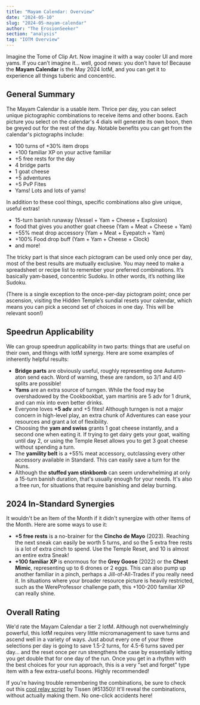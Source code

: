 ```yaml
---
title: "Mayam Calendar: Overview"
date: "2024-05-10"
slug: "2024-05-mayam-calendar"
author: "The ErosionSeeker"
section: "analysis"
tag: "IOTM Overview"
---
```

Imagine the Tome of Clip Art. Now imagine it with a way cooler UI and more yams. If you can’t imagine it... well, good news: you don’t have to! Because the **Mayam Calendar** is the May 2024 IotM, and you can get it to experience all things tuberic and concentric.

## General Summary

The Mayam Calendar is a usable item. Thrice per day, you can select unique pictographic combinations to receive items and other boons. Each picture you select on the calendar's 4 dials will generate its own boon, then be greyed out for the rest of the day. Notable benefits you can get from the calendar's pictographs include:
- 100 turns of +30% item drops
- +100 familiar XP on your active familiar
- +5 free rests for the day
- 4 bridge parts
- 1 goat cheese
- +5 adventures
- +5 PvP Fites
- Yams! Lots and lots of yams! 

In addition to these cool things, specific combinations also give unique, useful extras!
- 15-turn banish runaway (Vessel + Yam + Cheese + Explosion)
- food that gives you another goat cheese (Yam + Meat + Cheese + Yam)
- +55% meat drop accessory (Yam + Meat + Eyepatch + Yam)
- +100% Food drop buff (Yam + Yam + Cheese + Clock)
- and more!

The tricky part is that since each pictogram can be used only once per day, most of the best results are mutually exclusive. You may need to make a spreadsheet or recipe list to remember your preferred combinations. It’s basically yam-based, concentric Sudoku. In other words, it’s nothing like Sudoku.

(There is a single exception to the once-per-day pictogram point; once per ascension, visiting the Hidden Temple’s sundial resets your calendar, which means you can pick a second set of choices in one day. This will be relevant soon!)

## Speedrun Applicability
We can group speedrun applicability in two parts: things that are useful on their own, and things with IotM synergy. Here are some examples of inherently helpful results:

- **Bridge parts** are obviously useful, roughly representing one Autumn-aton send each. Word of warning, these are random, so 3/1 and 4/0 splits are possible!
- **Yams** are an extra source of turngen. While the food may be overshadowed by the Cookbookbat, yam martinis are 5 adv for 1 drunk, and can mix into even better drinks.
- Everyone loves **+5 adv** and +5 fites! Although turngen is not a major concern in high-level play, an extra chunk of Adventures can ease your resources and grant a lot of flexibility.
- Choosing the **yam and swiss** grants 1 goat cheese instantly, and a second one when eating it. If trying to get dairy gets your goat, waiting until day 2, or using the Temple Reset allows you to get 3 goat cheese without spending a turn.
- The **yamility belt** is a +55% meat accessory, outclassing every other accessory available in Standard. This can easily save a turn for the Nuns.
- Although the **stuffed yam stinkbomb** can seem underwhelming at only a 15-turn banish duration, that's usually enough for your needs. It's also a free run, for situations that require banishing and delay burning.

## 2024 In-Standard Synergies

It wouldn't be an Item of the Month if it didn't synergize with other Items of the Month. Here are some ways to use it:
- **+5 free rests** is a no-brainer for the **Cincho de Mayo** (2023). Reaching the next sneak can easily be worth 5 turns, and so the 5 extra free rests is a lot of extra cinch to spend. Use the Temple Reset, and 10 is almost an entire extra Sneak!
- **+100 familiar XP** is enormous for the **Grey Goose** (2022) or the **Chest Mimic**, representing up to 6 drones or 2 eggs. This can also pump up another familiar in a pinch, perhaps a Jill-of-All-Trades if you really need it. In situations where your broader resource picture is heavily restricted, such as the WereProfessor challenge path, this +100-200 familiar XP can really shine.

## Overall Rating

We'd rate the Mayam Calendar a tier 2 IotM. Although not overwhelmingly powerful, this IotM requires very little micromanagement to save turns and ascend well in a variety of ways. Just about every one of your three selections per day is going to save 1.5-2 turns, for 4.5-6 turns saved per day... and the reset once per run strengthens the case by essentially letting you get double that for one day of the run. Once you get in a rhythm with the best choices for your run approach, this is a very "set and forget" type item with a few extra-useful boons. Highly recommended!

If you're having trouble remembering the combinations, be sure to check out this [cool relay script](https://github.com/MattiasKro/KoL-Mayam) by Tissen (#51350)! It'll reveal the combinations, without actually making them. No one-click accidents here!
